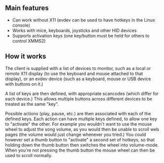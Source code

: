 {{Client
|name=xmms2hotkey
|author=[[User:Malvineous|Adam Nielsen]]
|website=https://github.com/Malvineous/xmms2hotkey/downloads
|version=0.4 (2011-11-23)
|devlanguage=C++
|ui=Console
|screenshots=(No UI)
|description=xmms2hotkey is a lightweight client for controlling XMMS2 via keyboard or mouse buttons (or combinations thereof.)  It works under X-Windows and can also use the Linux evdev system to allow hotkeys to be used in the console.
}}

== Main features ==

* Can work without X11 (evdev can be used to have hotkeys in the Linux console)
* Works with mice, keyboards, joysticks and other HID devices
* Supports activation keys (one key/button must be held for others to control XMMS2)

== How it works ==

The client is supplied with a list of devices to monitor, such as a local or remote X11 display (to use the keyboard and mouse attached to that display), or an evdev device (such as a keyboard, mouse or USB device with buttons on it.)

A list of keys are then defined, with appropriate scancodes (which differ for each device.)  This allows multiple buttons across different devices to be treated as the same "key".

Possible actions (play, pause, etc.) are then associated with each of the defined keys.  Each action can have multiple keys defined, to allow one key to "activate" the other.  For example you wouldn't want to use the mouse wheel to adjust the song volume, as you would then be unable to scroll web pages (the volume would just change whenever you tried.)  You could however set a thumb button to "activate" a second set of hotkeys, so that holding down the thumb button then switches the wheel into volume-mode.  When you're not pressing the thumb button the mouse wheel can then be used to scroll normally.
